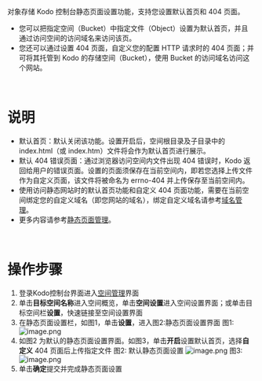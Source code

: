 对象存储 Kodo 控制台静态页面设置功能，支持您设置默认首页和 404 页面。
- 您可以把指定空间（Bucket）中指定文件（Object）设置为默认首页，并且通过访问空间的访问域名来访问该页。
- 您还可以通过设置 404 页面，自定义您的配置 HTTP 请求时的 404 页面；并可将其托管到 Kodo 的存储空间（Bucket），使用 Bucket 的访问域名访问这个网站。

<br>

# **说明**
- 默认首页：默认关闭该功能。设置开启后，空间根目录及子目录中的 index.html（或 index.htm）文件将会作为默认首页进行展示。
- 默认 404 错误页面：通过浏览器访问空间内文件出现 404 错误时，Kodo 返回给用户的错误页面。设置的页面须保存在当前空间内，即若您选择上传文件作为自定义页面，该文件将被命名为 errno-404 并上传保存至当前空间内。
- 使用访问静态网站时的默认首页功能和自定义 404 页面功能，需要在当前空间绑定您的自定义域名（即您网站的域名），绑定自定义域名请参考[域名管理](/kodo/development_guidelines/8527/kodo-domain-name-management)。
- 更多内容请参考[静态页面管理](/kodo/development_guidelines/8604/a-static-page-management)。


<br>

# **操作步骤**

1. 登录Kodo控制台界面进入[空间管理](https://portal.qiniu.com/kodo/bucket)界面
2. 单击**目标空间名称**进入空间概览，单击**空间设置**进入空间设置界面；或单击目标空间栏**设置**，快速链接至空间设置界面
3. 在静态页面设置栏，如图1，单击**设置**，进入图2:静态页面设置界面
图1:
![image.png](https://dn-odum9helk.qbox.me/FgTmJuS0zDUWHsG2o7f-FI60dh6X)
4. 如图2 为默认的静态页面设置界面。如图3，单击**开启**设置默认首页，选择**自定义** 404 页面后上传指定文件
图2: 默认静态页面设置
![image.png](https://dn-odum9helk.qbox.me/FhWO7k53TzlKSZaP903l8CNaEs5w)
图3:
![image.png](https://dn-odum9helk.qbox.me/Fo-NMLoHoTwNjtzyvR0-GJn8o4yu)
5. 单击**确定**提交并完成静态页面设置